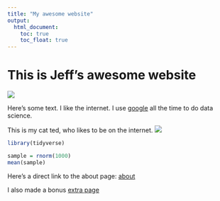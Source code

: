 ```yaml
---
title: "My awesome website"
output: 
  html_document:
    toc: true
    toc_float: true
---
```


# This is Jeff's awesome website

![](https://media.giphy.com/media/drXGoW1iudhKw/giphy.gif)

Here's some text. I like the internet. I use [google](https://www.google.com/) all the time to do data science.


This is my cat ted, who likes to be on the internet.
![](images/images.jfif)

```r
library(tidyverse)

sample = rnorm(1000)
mean(sample)
```


Here's a direct link to the about page:
[about](about.html)

I also made a bonus [extra page](extra_page.html)